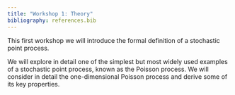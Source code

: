 ```yaml
---
title: "Workshop 1: Theory"
bibliography: references.bib
---
```


This first workshop we will introduce the formal definition of a stochastic point process. 

We will explore in detail one of the simplest but most widely used examples of a stochastic point process, known as the Poisson process. We will consider in detail the one-dimensional Poisson process and derive some of its key properties.
